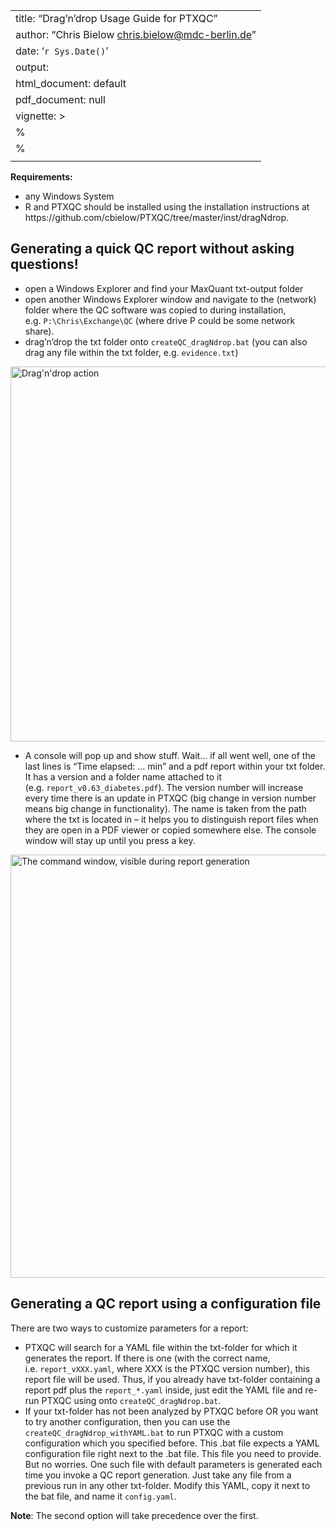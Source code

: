 ﻿---
title: "Drag'n'drop Usage Guide for PTXQC"
author: "Chris Bielow <chris.bielow@mdc-berlin.de>"
date: '`r Sys.Date()`'
output:
  html_document: default
  pdf_document: null
vignette: >
  %\VignetteIndexEntry{Drag'n'drop Usage Guide for PTXQC}
  %\VignetteEngine{knitr::rmarkdown}
  \usepackage[utf8]{inputenc}
---


**Requirements:**

  - any Windows System 
  - R and PTXQC should be installed using the installation instructions
    at https://github.com/cbielow/PTXQC/tree/master/inst/dragNdrop.

## Generating a quick QC report without asking questions!

  - open a Windows Explorer and find your MaxQuant txt-output folder
  - open another Windows Explorer window and navigate to the (network) folder where the QC software
    was copied to during installation, e.g. `P:\Chris\Exchange\QC` (where drive P could be some network share).
  -	drag’n’drop the txt folder onto `createQC_dragNdrop.bat` (you can also drag any file within the
    txt folder, e.g. `evidence.txt`)

<img src="DragNDrop_Action.png" width="600" alt="Drag'n'drop action" />

 - A console will pop up and show stuff. Wait... if all went well, one of the last lines is “Time elapsed: … min”
   and a pdf report within your txt folder. It has a version and a folder name attached to it
   (e.g. `report_v0.63_diabetes.pdf`). The version number will increase every time there is an 
   update in PTXQC (big change in version number means big change in functionality). 
   The name is taken from the path where the txt is located in – it helps you to distinguish
   report files when they are open in a PDF viewer or copied somewhere else. 
   The console window will stay up until you press a key.

<img src="DragNDrop_BatWindow.png" width="677" alt="The command window, visible during report generation" />

## Generating a QC report using a configuration file

There are two ways to customize parameters for a report:

  - PTXQC will search for a YAML file within the txt-folder for which it generates the report. 
    If there is one (with the correct name, i.e. `report_vXXX.yaml`, where XXX is the PTXQC version number),
    this report file will be used. Thus, if you already have txt-folder containing a report pdf
    plus the `report_*.yaml` inside, just edit the YAML file and re-run 
    PTXQC using onto `createQC_dragNdrop.bat`.
  -	If your txt-folder has not been analyzed by PTXQC before OR you want to try another configuration, 
    then you can use the `createQC_dragNdrop_withYAML.bat` to run PTXQC with a custom 
    configuration which you specified before. This .bat file expects a YAML configuration file
    right next to the .bat file. This file you need to provide. But no worries. One such file 
    with default parameters is generated each time you invoke a QC report generation. 
    Just take any file from a previous run in any other txt-folder. Modify this YAML, 
    copy it next to the bat file, and name it `config.yaml`. 

**Note**: The second option will take precedence over the first.
